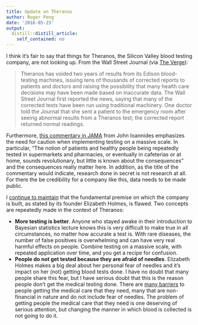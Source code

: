 ```yaml
---
title: Update on Theranos
author: Roger Peng
date: '2016-05-23'
output:
  distill::distill_article:
    self_contained: no
---
```



I think it's fair to say that things for Theranos, the Silicon Valley blood testing company, are not looking up. From the Wall Street Journal (via [The Verge](http://www.theverge.com/2016/5/19/11711004/theranos-voids-edison-blood-test-results)):

> Theranos has voided two years of results from its Edison blood-testing machines, issuing tens of thousands of corrected reports to patients and doctors and raising the possibility that many health care decisions may have been made based on inaccurate data. The Wall Street Journal first reported the news, saying that many of the corrected tests have been run using traditional machinery. One doctor told the Journal that she sent a patient to the emergency room after seeing abnormal results from a Theranos test; the corrected report returned normal readings.

Furthermore, [this commentary in JAMA](http://jama.jamanetwork.com/article.aspx?articleid=2524161#.Vz-lkeuAj9p.twitter) from John Ioannides emphasizes the need for caution when implementing testing on a massive scale. In particular, "The notion of patients and healthy people being repeatedly tested in supermarkets and pharmacies, or eventually in cafeterias or at home, sounds revolutionary, but little is known about the consequences" and the consequences really matter here. In addition, as the title of the commentary would indicate, research done in secret is not research at all. For there the be credibility for a company like this, data needs to be made public. 

I [continue to maintain](http://simplystatistics.org/2015/10/28/discussion-of-the-theranos-controversy-with-elizabeth-matsui/) that the fundamental premise on which the company is built, as stated by its founder Elizabeth Holmes, is flawed. Two concepts are repeatedly made in the context of Theranos:

* **More testing is better**. Anyone who stayed awake in their introduction to Bayesian statistics lecture knows this is very difficult to make true in all circumstances, no matter how accurate a test is. With rare diseases, the number of false positives is overwhelming and can have very real harmful effects on people. Combine testing on a massive scale, with repeated application over time, and you get a recipe for confusion.
* **People do not get tested because they are afraid of needles**. Elizabeth Holmes makes a big deal about her personal fear of needles and it's impact on her (not) getting blood tests done. I have no doubt that many people share this fear, but I have serious doubt that this is the reason people don't get the medical testing done. There are [many barriers](http://www.rwjf.org/en/library/research/2012/02/special-issue-of-health-services-research-links-health-care-rese/nonfinancial-barriers-and-access-to-care-for-us-adults.html) to people getting the medical care that they need, many that are non-financial in nature and do not include fear of needles. The problem of getting people the medical care that they need is one deserving of serious attention, but changing the manner in which blood is collected is not going to do it.
